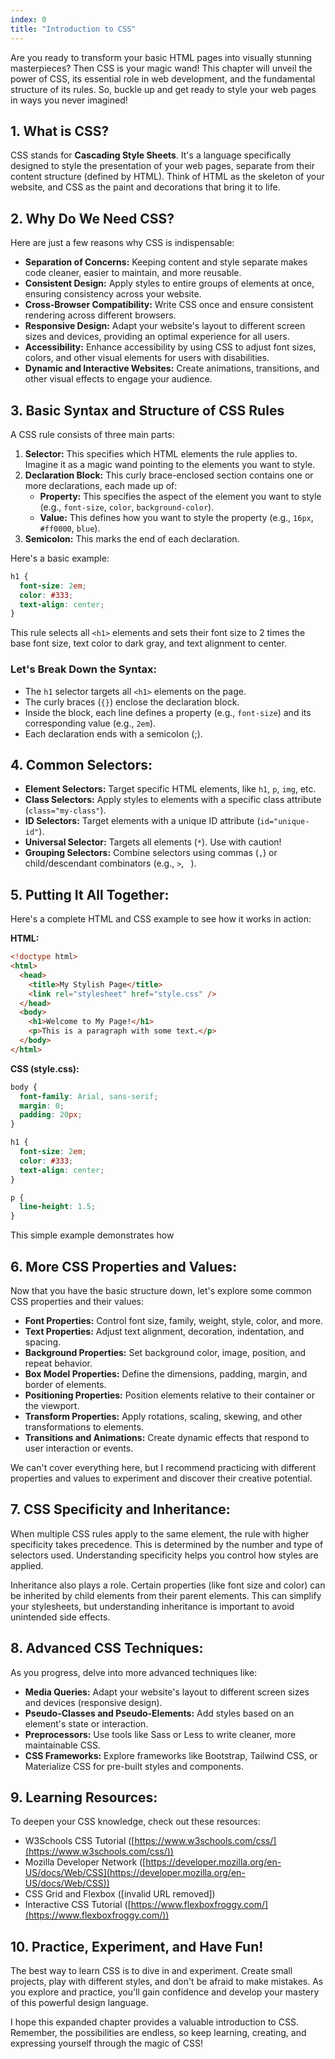 ```yaml
---
index: 0
title: "Introduction to CSS"
---
```


Are you ready to transform your basic HTML pages into visually stunning masterpieces? Then CSS is your magic wand! This chapter will unveil the power of CSS, its essential role in web development, and the fundamental structure of its rules. So, buckle up and get ready to style your web pages in ways you never imagined!

## 1. What is CSS?

CSS stands for **Cascading Style Sheets**. It's a language specifically designed to style the presentation of your web pages, separate from their content structure (defined by HTML). Think of HTML as the skeleton of your website, and CSS as the paint and decorations that bring it to life.

## 2. Why Do We Need CSS?

Here are just a few reasons why CSS is indispensable:

- **Separation of Concerns:** Keeping content and style separate makes code cleaner, easier to maintain, and more reusable.
- **Consistent Design:** Apply styles to entire groups of elements at once, ensuring consistency across your website.
- **Cross-Browser Compatibility:** Write CSS once and ensure consistent rendering across different browsers.
- **Responsive Design:** Adapt your website's layout to different screen sizes and devices, providing an optimal experience for all users.
- **Accessibility:** Enhance accessibility by using CSS to adjust font sizes, colors, and other visual elements for users with disabilities.
- **Dynamic and Interactive Websites:** Create animations, transitions, and other visual effects to engage your audience.

## 3. Basic Syntax and Structure of CSS Rules

A CSS rule consists of three main parts:

1. **Selector:** This specifies which HTML elements the rule applies to. Imagine it as a magic wand pointing to the elements you want to style.
2. **Declaration Block:** This curly brace-enclosed section contains one or more declarations, each made up of:
   - **Property:** This specifies the aspect of the element you want to style (e.g., `font-size`, `color`, `background-color`).
   - **Value:** This defines how you want to style the property (e.g., `16px`, `#ff0000`, `blue`).
3. **Semicolon:** This marks the end of each declaration.

Here's a basic example:

```css
h1 {
  font-size: 2em;
  color: #333;
  text-align: center;
}
```

This rule selects all `<h1>` elements and sets their font size to 2 times the base font size, text color to dark gray, and text alignment to center.

### Let's Break Down the Syntax:

- The `h1` selector targets all `<h1>` elements on the page.
- The curly braces (`{}`) enclose the declaration block.
- Inside the block, each line defines a property (e.g., `font-size`) and its corresponding value (e.g., `2em`).
- Each declaration ends with a semicolon (;).

## 4. Common Selectors:

- **Element Selectors:** Target specific HTML elements, like `h1`, `p`, `img`, etc.
- **Class Selectors:** Apply styles to elements with a specific class attribute (`class="my-class"`).
- **ID Selectors:** Target elements with a unique ID attribute (`id="unique-id"`).
- **Universal Selector:** Targets all elements (`*`). Use with caution!
- **Grouping Selectors:** Combine selectors using commas (`,`) or child/descendant combinators (e.g., `>`, ` `).

## 5. Putting It All Together:

Here's a complete HTML and CSS example to see how it works in action:

**HTML:**

```html
<!doctype html>
<html>
  <head>
    <title>My Stylish Page</title>
    <link rel="stylesheet" href="style.css" />
  </head>
  <body>
    <h1>Welcome to My Page!</h1>
    <p>This is a paragraph with some text.</p>
  </body>
</html>
```

**CSS (style.css):**

```css
body {
  font-family: Arial, sans-serif;
  margin: 0;
  padding: 20px;
}

h1 {
  font-size: 2em;
  color: #333;
  text-align: center;
}

p {
  line-height: 1.5;
}
```

This simple example demonstrates how

## 6. More CSS Properties and Values:

Now that you have the basic structure down, let's explore some common CSS properties and their values:

- **Font Properties:** Control font size, family, weight, style, color, and more.
- **Text Properties:** Adjust text alignment, decoration, indentation, and spacing.
- **Background Properties:** Set background color, image, position, and repeat behavior.
- **Box Model Properties:** Define the dimensions, padding, margin, and border of elements.
- **Positioning Properties:** Position elements relative to their container or the viewport.
- **Transform Properties:** Apply rotations, scaling, skewing, and other transformations to elements.
- **Transitions and Animations:** Create dynamic effects that respond to user interaction or events.

We can't cover everything here, but I recommend practicing with different properties and values to experiment and discover their creative potential.

## 7. CSS Specificity and Inheritance:

When multiple CSS rules apply to the same element, the rule with higher specificity takes precedence. This is determined by the number and type of selectors used. Understanding specificity helps you control how styles are applied.

Inheritance also plays a role. Certain properties (like font size and color) can be inherited by child elements from their parent elements. This can simplify your stylesheets, but understanding inheritance is important to avoid unintended side effects.

## 8. Advanced CSS Techniques:

As you progress, delve into more advanced techniques like:

- **Media Queries:** Adapt your website's layout to different screen sizes and devices (responsive design).
- **Pseudo-Classes and Pseudo-Elements:** Add styles based on an element's state or interaction.
- **Preprocessors:** Use tools like Sass or Less to write cleaner, more maintainable CSS.
- **CSS Frameworks:** Explore frameworks like Bootstrap, Tailwind CSS, or Materialize CSS for pre-built styles and components.

## 9. Learning Resources:

To deepen your CSS knowledge, check out these resources:

- W3Schools CSS Tutorial ([https://www.w3schools.com/css/](https://www.w3schools.com/css/))
- Mozilla Developer Network ([https://developer.mozilla.org/en-US/docs/Web/CSS](https://developer.mozilla.org/en-US/docs/Web/CSS))
- CSS Grid and Flexbox ([invalid URL removed])
- Interactive CSS Tutorial ([https://www.flexboxfroggy.com/](https://www.flexboxfroggy.com/))

## 10. Practice, Experiment, and Have Fun!

The best way to learn CSS is to dive in and experiment. Create small projects, play with different styles, and don't be afraid to make mistakes. As you explore and practice, you'll gain confidence and develop your mastery of this powerful design language.

I hope this expanded chapter provides a valuable introduction to CSS. Remember, the possibilities are endless, so keep learning, creating, and expressing yourself through the magic of CSS!
